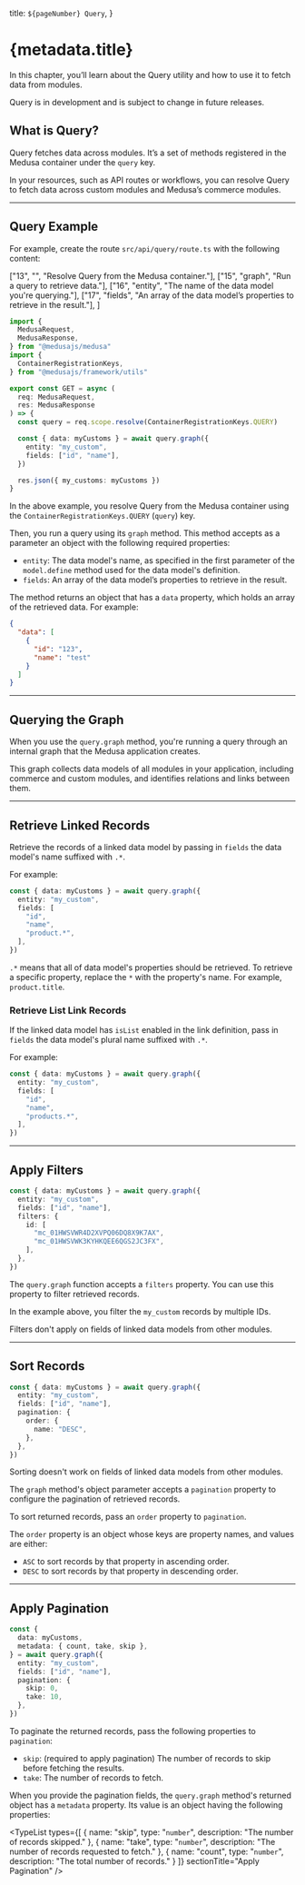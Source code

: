 
  title: `${pageNumber} Query`,
}

# {metadata.title}

In this chapter, you’ll learn about the Query utility and how to use it to fetch data from modules.

<Note type="soon" title="In Development">

Query is in development and is subject to change in future releases.

</Note>

## What is Query?

Query fetches data across modules. It’s a set of methods registered in the Medusa container under the `query` key.

In your resources, such as API routes or workflows, you can resolve Query to fetch data across custom modules and Medusa’s commerce modules.

---

## Query Example

For example, create the route `src/api/query/route.ts` with the following content:

  ["13", "", "Resolve Query from the Medusa container."],
  ["15", "graph", "Run a query to retrieve data."],
  ["16", "entity", "The name of the data model you're querying."],
  ["17", "fields", "An array of the data model’s properties to retrieve in the result."],
]

```ts title="src/api/query/route.ts" highlights={exampleHighlights} collapsibleLines="1-8" expandButtonLabel="Show Imports"
import {
  MedusaRequest,
  MedusaResponse,
} from "@medusajs/medusa"
import {
  ContainerRegistrationKeys,
} from "@medusajs/framework/utils"

export const GET = async (
  req: MedusaRequest,
  res: MedusaResponse
) => {
  const query = req.scope.resolve(ContainerRegistrationKeys.QUERY)

  const { data: myCustoms } = await query.graph({
    entity: "my_custom",
    fields: ["id", "name"],
  })

  res.json({ my_customs: myCustoms })
}
```

In the above example, you resolve Query from the Medusa container using the `ContainerRegistrationKeys.QUERY` (`query`) key.

Then, you run a query using its `graph` method. This method accepts as a parameter an object with the following required properties:

- `entity`: The data model's name, as specified in the first parameter of the `model.define` method used for the data model's definition.
- `fields`: An array of the data model’s properties to retrieve in the result.

The method returns an object that has a `data` property, which holds an array of the retrieved data. For example:

```json title="Returned Data"
{
  "data": [
    {
      "id": "123",
      "name": "test"
    }
  ]
}
```

---

## Querying the Graph

When you use the `query.graph` method, you're running a query through an internal graph that the Medusa application creates.

This graph collects data models of all modules in your application, including commerce and custom modules, and identifies relations and links between them.

---

## Retrieve Linked Records

Retrieve the records of a linked data model by passing in `fields` the data model's name suffixed with `.*`.

For example:

```ts highlights={[["6"]]}
const { data: myCustoms } = await query.graph({
  entity: "my_custom",
  fields: [
    "id", 
    "name",
    "product.*",
  ],
})
```

<Note title="Tip">

`.*` means that all of data model's properties should be retrieved. To retrieve a specific property, replace the `*` with the property's name. For example, `product.title`.

</Note>

### Retrieve List Link Records

If the linked data model has `isList` enabled in the link definition, pass in `fields` the data model's plural name suffixed with `.*`.

For example:

```ts highlights={[["6"]]}
const { data: myCustoms } = await query.graph({
  entity: "my_custom",
  fields: [
    "id", 
    "name",
    "products.*",
  ],
})
```

---

## Apply Filters

```ts highlights={[["6"], ["7"], ["8"], ["9"]]}
const { data: myCustoms } = await query.graph({
  entity: "my_custom",
  fields: ["id", "name"],
  filters: {
    id: [
      "mc_01HWSVWR4D2XVPQ06DQ8X9K7AX",
      "mc_01HWSVWK3KYHKQEE6QGS2JC3FX",
    ],
  },
})
```

The `query.graph` function accepts a `filters` property. You can use this property to filter retrieved records.

In the example above, you filter the `my_custom` records by multiple IDs.

<Note>

Filters don't apply on fields of linked data models from other modules.

</Note>

---

## Sort Records

```ts highlights={[["5"], ["6"], ["7"]]}
const { data: myCustoms } = await query.graph({
  entity: "my_custom",
  fields: ["id", "name"],
  pagination: {
    order: {
      name: "DESC",
    },
  },
})
```

<Note>

Sorting doesn't work on fields of linked data models from other modules.

</Note>

The `graph` method's object parameter accepts a `pagination` property to configure the pagination of retrieved records.

To sort returned records, pass an `order` property to `pagination`.

The `order` property is an object whose keys are property names, and values are either:

- `ASC` to sort records by that property in ascending order.
- `DESC` to sort records by that property in descending order.

---

## Apply Pagination

```ts highlights={[["8", "skip", "The number of records to skip before fetching the results."], ["9", "take", "The number of records to fetch."]]}
const { 
  data: myCustoms,
  metadata: { count, take, skip },
} = await query.graph({
  entity: "my_custom",
  fields: ["id", "name"],
  pagination: {
    skip: 0,
    take: 10,
  },
})
```

To paginate the returned records, pass the following properties to `pagination`:

- `skip`: (required to apply pagination) The number of records to skip before fetching the results.
- `take`: The number of records to fetch.

When you provide the pagination fields, the `query.graph` method's returned object has a `metadata` property. Its value is an object having the following properties:

<TypeList types={[
  {
    name: "skip",
    type: "`number`",
    description: "The number of records skipped."
  },
  {
    name: "take",
    type: "`number`",
    description: "The number of records requested to fetch."
  },
  {
    name: "count",
    type: "`number`",
    description: "The total number of records."
  }
]} sectionTitle="Apply Pagination" />
